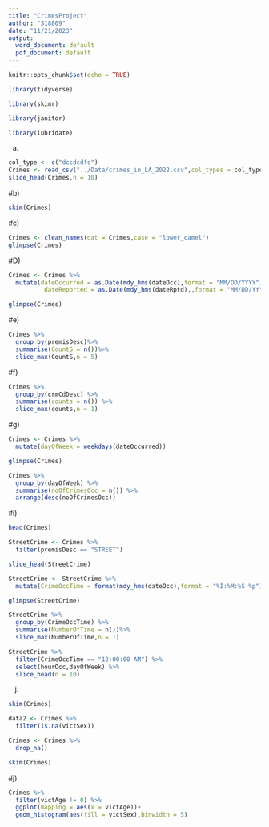 ---
title: "CrimesProject"
author: "S18809"
date: "11/21/2023"
output:
  word_document: default
  pdf_document: default
---

```{r setup, include=FALSE}
knitr::opts_chunk$set(echo = TRUE)
```

```{r}
library(tidyverse)

```
```{r}
library(skimr)
```
```{r}
library(janitor)
```
```{r}
library(lubridate)
```


a)
```{r}
col_type <- c("dccdcdfc")
Crimes <- read_csv("../Data/crimes_in_LA_2022.csv",col_types = col_type)
slice_head(Crimes,n = 10)
```

#b)
```{r}
skim(Crimes)
```

#c)
```{r}
Crimes <- clean_names(dat = Crimes,case = "lower_camel")
glimpse(Crimes)
```
#D)
```{r}
Crimes <- Crimes %>%
  mutate(dateOccurred = as.Date(mdy_hms(dateOcc),format = "MM/DD/YYYY"),
          dateReported = as.Date(mdy_hms(dateRptd),,format = "MM/DD/YYYY"))
```


```{r}
glimpse(Crimes)
```
#e)
```{r}
Crimes %>%
  group_by(premisDesc)%>%
  summarise(CountS = n())%>%
  slice_max(CountS,n = 5)
```
#f)
```{r}
Crimes %>%
  group_by(crmCdDesc) %>%
  summarise(counts = n()) %>%
  slice_max(counts,n = 1)
```
#g)
```{r}
Crimes <- Crimes %>%
  mutate(dayOfWeek = weekdays(dateOccurred))
```


```{r}
glimpse(Crimes)
```

```{r}
Crimes %>%
  group_by(dayOfWeek) %>%
  summarise(noOfCrimesOcc = n()) %>%
  arrange(desc(noOfCrimesOcc))

```
#i)
```{r}
head(Crimes)
```

```{r}
StreetCrime <- Crimes %>%
  filter(premisDesc == "STREET")
```


```{r}
slice_head(StreetCrime)
```
```{r}
StreetCrime <- StreetCrime %>%
  mutate(CrimeOccTime = format(mdy_hms(dateOcc),format = "%I:%M:%S %p"))
```

```{r}
glimpse(StreetCrime)
```
```{r}
StreetCrime %>%
  group_by(CrimeOccTime) %>%
  summarise(NumberOfTime = n())%>%
  slice_max(NumberOfTime,n = 1)
```
```{r}
StreetCrime %>%
  filter(CrimeOccTime == "12:00:00 AM") %>%
  select(hourOcc,dayOfWeek) %>%
  slice_head(n = 10)
```
j)
```{r}
skim(Crimes)
```
```{r}
data2 <- Crimes %>%
  filter(is.na(victSex))
```


```{r}
Crimes <- Crimes %>%
  drop_na()
```

```{r}
skim(Crimes)
```

#j)

```{r}
Crimes %>%
  filter(victAge != 0) %>%
  ggplot(mapping = aes(x = victAge))+
  geom_histogram(aes(fill = victSex),binwidth = 5)
```


